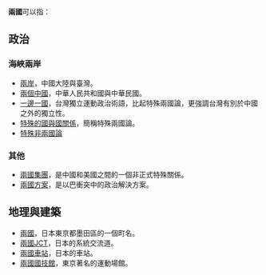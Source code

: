 '''兩國'''可以指：

== 政治 ==
=== 海峽兩岸 ===
* [[兩岸|兩岸]]，中國大陸與臺灣。
* [[兩個中國|兩個中國]]，中華人民共和國與中華民國。
* [[一邊一國|一邊一國]]，台灣獨立運動政治術語，比起特殊兩國論，更強調台灣有別於中國之外的獨立性。
* [[特殊的國與國關係|特殊的國與國關係]]，簡稱特殊兩國論。
* [[特殊非兩國論|特殊非兩國論]]
=== 其他 ===
* [[兩國集團|兩國集團]]，是中國和美國之間的一個非正式特殊關係。
* [[兩國方案|兩國方案]]，是以巴衝突中的政治解決方案。

== 地理與建築 ==
* [[兩國|兩國]]，日本東京都墨田區的一個町名。
* [[兩國JCT|兩國JCT]]，日本的系統交流道。
* [[兩國車站|兩國車站]]，日本的車站。
* [[兩國國技館|兩國國技館]]，東京著名的運動場館。

{{disambig|L|Cat=二字消歧義}}